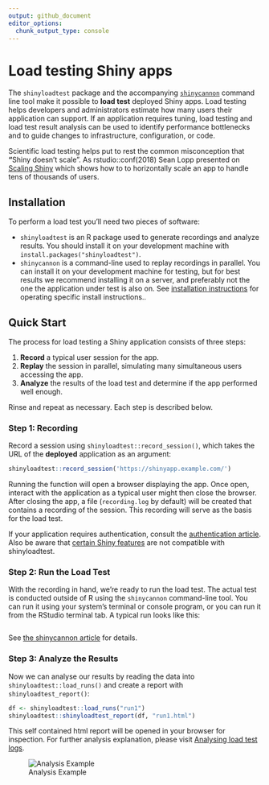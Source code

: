 ```yaml
---
output: github_document
editor_options: 
  chunk_output_type: console
---
```


# Load testing Shiny apps

The `shinyloadtest` package and the accompanying [`shinycannon`](https://github.com/rstudio/shinycannon) command line tool make it possible to **load test** deployed Shiny apps.
Load testing helps developers and administrators estimate how many users their application can support.
If an application requires tuning, load testing and load test result analysis can be used to identify performance bottlenecks and to guide changes to infrastructure, configuration, or code.

Scientific load testing helps put to rest the common misconception that **"**Shiny doesn't scale".
As rstudio::conf(2018) Sean Lopp presented on [Scaling Shiny](https://rstudio.com/resources/rstudioconf-2018/scaling-shiny/) which shows how to to horizontally scale an app to handle tens of thousands of users.

## Installation

To perform a load test you'll need two pieces of software:

-   `shinyloadtest` is an R package used to generate recordings and analyze results. You should install it on your development machine with `install.packages("shinyloadtest")`.
-   `shinycannon` is a command-line used to replay recordings in parallel. You can install it on your development machine for testing, but for best results we recommend installing it on a server, and preferably not the one the application under test is also on. See [installation instructions](articles/shinycannon.html#installation) for operating specific install instructions..

## Quick Start

The process for load testing a Shiny application consists of three steps:

1.  **Record** a typical user session for the app.
2.  **Replay** the session in parallel, simulating many simultaneous users accessing the app.
3.  **Analyze** the results of the load test and determine if the app performed well enough.

Rinse and repeat as necessary.
Each step is described below.

### Step 1: Recording

Record a session using `shinyloadtest::record_session()`, which takes the URL of the **deployed** application as an argument:

```r
shinyloadtest::record_session('https://shinyapp.example.com/')
```

Running the function will open a browser displaying the app.
Once open, interact with the application as a typical user might then close the browser.
After closing the app, a file (`recording.log` by default) will be created that contains a recording of the session.
This recording will serve as the basis for the load test.

If your application requires authentication, consult the [authentication article](articles/load-testing-authenticated-apps.html).
Also be aware that [certain Shiny features](articles/limitations-of-shinyloadtest.html) are not compatible with shinyloadtest.

### Step 2: Run the Load Test

With the recording in hand, we're ready to run the load test.
The actual test is conducted outside of R using the `shinycannon` command-line tool.
You can run it using your system's terminal or console program, or you can run it from the RStudio terminal tab.
A typical run looks like this:

```shinycannon
```

See [the shinycannon article](articles/shinycannon.html#recording) for details.

### Step 3: Analyze the Results

Now we can analyse our results by reading the data into `shinyloadtest::load_runs()` and create a report with `shinyloadtest_report()`:

```R
df <- shinyloadtest::load_runs("run1")
shinyloadtest::shinyloadtest_report(df, "run1.html")
```

This self contained html report will be opened in your browser for inspection.
For further analysis explanation, please visit [Analysing load test logs](articles/analyzing-load-test-logs.html).

![Analysis Example](man/figures/slt_report_screenshot.png)
